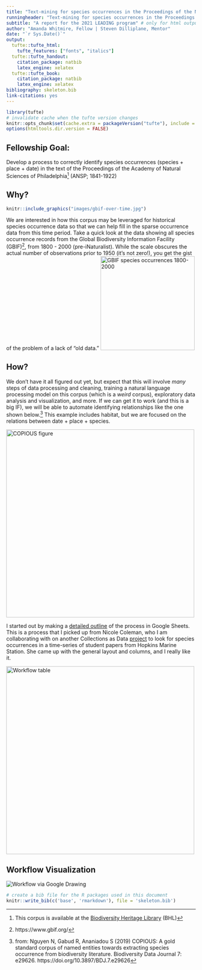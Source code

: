 ```yaml
---
title: "Text-mining for species occurrences in the Proceedings of the Natural Academy of Sciences of Philadelphia"
runningheader: "Text-mining for species occurrences in the Proceedings of the Natural Academy of Sciences of Philadelphia" # only for pdf output
subtitle: "A report for the 2021 LEADING program" # only for html output
author: "Amanda Whitmire, Fellow | Steven Dilliplane, Mentor"
date: "`r Sys.Date()`"
output:
  tufte::tufte_html: 
    tufte_features: ["fonts", "italics"]
  tufte::tufte_handout:
    citation_package: natbib
    latex_engine: xelatex
  tufte::tufte_book:
    citation_package: natbib
    latex_engine: xelatex
bibliography: skeleton.bib
link-citations: yes
---
```


```r
library(tufte)
# invalidate cache when the tufte version changes
knitr::opts_chunk$set(cache.extra = packageVersion("tufte"), include = FALSE)
options(htmltools.dir.version = FALSE)
```

## Fellowship Goal:
Develop a process to correctly identify species occurrences (species + place + date) in the text of the Proceedings of the Academy of Natural Sciences of Philadelphia^[This corpus is available at the [Biodiversity Heritage Library](https://www.biodiversitylibrary.org/bibliography/6885) (BHL)] (ANSP; 1841-1922)

## Why?
```r
knitr::include_graphics("images/gbif-over-time.jpg")
```

We are interested in how this corpus may be leveraged for historical species occurrence data so that we can help fill in the sparse occurrence data from this time period. Take a quick look at the data showing all species occurrence records from the Global Biodiversity Information Facility (GBIF)^[https://www.gbif.org/], from 1800 - 2000 (pre-iNaturalist). While the scale obscures the actual number of observations prior to 1950 (it's not zero!), you get the gist of the problem of a lack of "old data." <img src=https://raw.githubusercontent.com/amandawhitmire/blog/main/images/gbif-over-time.jpg" alt="GBIF species occurrences 1800-2000" width="250"/>

## How? 
We don't have it all figured out yet, but expect that this will involve _many_ steps of data processing and cleaning, training a natural language processing model on this corpus (which is a *weird* corpus), exploratory data analysis and visualization, and more. If we can get it to work (and this is a big IF), we will be able to automate identifying relationships like the one shown below.^[from: Nguyen N, Gabud R, Ananiadou S (2019) COPIOUS: A gold standard corpus of named entities towards extracting species occurrence from biodiversity literature. Biodiversity Data Journal 7: e29626. https://doi.org/10.3897/BDJ.7.e29626] This example includes habitat, but we are focused on the relations between date + place + species.

<img src="https://raw.githubusercontent.com/amandawhitmire/blog/main/images/copious_spoc_2019_217808.png" alt="COPIOUS figure" width="500"/>

I started out by making a [detailed outline](https://docs.google.com/spreadsheets/d/1hK18L0VZuvcwatd0jhAtb-khHUu9Ki3fCrNIrwodZpU/edit?usp=sharing) of the process in Google Sheets. This is a process that I picked up from Nicole Coleman, who I am collaborating with on another Collections as Data [project](https://sul-dlss-labs.github.io/spoc/intro.html) to look for species occurrences in a time-series of student papers from Hopkins Marine Station. She came up with the general layout and columns, and I really like it. 

<img src="https://raw.githubusercontent.com/amandawhitmire/blog/main/images/leading-workflow-spreadsheet.jpg" alt="Workflow table" width="500"/>

## Workflow Visualization 

<img src="https://raw.githubusercontent.com/amandawhitmire/blog/main/images/leading-workflow-google.jpg" alt="Workflow via Google Drawing">



```r
# create a bib file for the R packages used in this document
knitr::write_bib(c('base', 'rmarkdown'), file = 'skeleton.bib')
```
